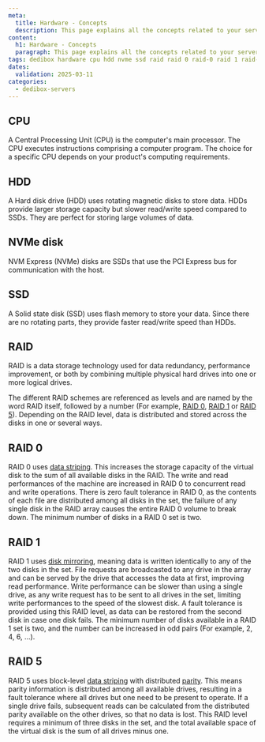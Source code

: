 ```yaml
---
meta:
  title: Hardware - Concepts
  description: This page explains all the concepts related to your servers Hardware
content:
  h1: Hardware - Concepts
  paragraph: This page explains all the concepts related to your servers Hardware
tags: dedibox hardware cpu hdd nvme ssd raid raid 0 raid-0 raid 1 raid-1 raid-5
dates:
  validation: 2025-03-11
categories:
  - dedibox-servers
---
```


## CPU

A Central Processing Unit (CPU) is the computer's main processor. The CPU executes instructions comprising a computer program. The choice for a specific CPU depends on your product's computing requirements.

## HDD

A Hard disk drive (HDD) uses rotating magnetic disks to store data. HDDs provide larger storage capacity but slower read/write speed compared to SSDs. They are perfect for storing large volumes of data.

## NVMe disk

NVM Express (NVMe) disks are SSDs that use the PCI Express bus for communication with the host.

## SSD

A Solid state disk (SSD) uses flash memory to store your data. Since there are no rotating parts, they provide faster read/write speed than HDDs.

## RAID

RAID is a data storage technology used for data redundancy, performance improvement, or both by combining multiple physical hard drives into one or more logical drives.

The different RAID schemes are referenced as levels and are named by the word RAID itself, followed by a number (For example, [RAID 0](#raid-0), [RAID 1](#raid-1) or [RAID 5](#raid-5)). Depending on the RAID level, data is distributed and stored across the disks in one or several ways.

## RAID 0

RAID 0 uses [data striping](https://en.wikipedia.org/wiki/Data_striping). This increases the storage capacity of the virtual disk to the sum of all available disks in the RAID. The write and read performances of the machine are increased in RAID 0 to concurrent read and write operations. There is zero fault tolerance in RAID 0, as the contents of each file are distributed among all disks in the set, the failure of any single disk in the RAID array causes the entire RAID 0 volume to break down.
The minimum number of disks in a RAID 0 set is two.

## RAID 1

RAID 1 uses [disk mirroring](https://en.wikipedia.org/wiki/Disk_mirroring), meaning data is written identically to any of the two disks in the set. File requests are broadcasted to any drive in the array and can be served by the drive that accesses the data at first, improving read performance. Write performance can be slower than using a single drive, as any write request has to be sent to all drives in the set, limiting write performances to the speed of the slowest disk. A fault tolerance is provided using this RAID level, as data can be restored from the second disk in case one disk fails. The minimum number of disks available in a RAID 1 set is two, and the number can be increased in odd pairs (For example, 2, 4, 6, …).

## RAID 5

RAID 5 uses block-level [data striping](https://en.wikipedia.org/wiki/Data_striping) with distributed [parity](https://en.wikipedia.org/wiki/Parity_drive). This means parity information is distributed among all available drives, resulting in a fault tolerance where all drives but one need to be present to operate. If a single drive fails, subsequent reads can be calculated from the distributed parity available on the other drives, so that no data is lost. This RAID level requires a minimum of three disks in the set, and the total available space of the virtual disk is the sum of all drives minus one.